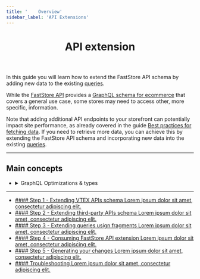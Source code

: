```yaml
---
title: '    Overview'
sidebar_label: 'API Extensions'
---
```



<header>

# API extension

</header>

In this guide you will learn how to extend the FastStore API schema by adding new
data to the existing [queries](/).

While the [FastStore API](https://v1.faststore.dev/reference/api/faststore-api) provides a [GraphQL schema for ecommerce](https://v1.faststore.dev/reference/api/queries) that covers a general use case, 
some stores may need to access other, more specific, information.

Note that adding additional API endpoints to your storefront can potentially impact site performance, as already covered in the guide
[Best practices for fetching data](https://v1.faststore.dev/how-to-guides/faststore-api/fetching-api-data#best-practices-for-fetching-data). 
If you need to retrieve more data, you can achieve this by extending the FastStore API schema and incorporating new data into the existing [queries](https://v1.faststore.dev/reference/api/queries).

---

## Main concepts

<ul>
  <li>
    <details>
      <summary>GraphQL Optimizations & types</summary>
      GraphQL Optimizations are build-time generated mappings of the queries declared in a store.
      They enable the GraphQL server of the store to be more efficient and secure by enabling it to accepting only previously defined operations.
      Therefore, if these GraphQL optimizations are not generated, the changes in the GraphQL schema (new queries, addition or deletion a field from a query, changes in a GraphQL type) are not reflected in the store.
      Changes in resolvers are always visible automatically and don't require generating the optimizations to see them.

      At the same time GraphQL queries are optimized, the TypeScript types for the API are updated to reflect the changes that happened to the GraphQL schema. This process is also transparent.
    </details>
  </li>
</ul>

---

<ul class="nx-card-list">
  <li class="nx-card">
    <a href="/docs/api-extension/extending-vtex-api-schema">
      #### Step 1 - Extending VTEX APIs schema
      Lorem ipsum dolor sit amet, consectetur adipiscing elit.
    </a>
  </li>
  
  <li class="nx-card">
    <a href="/docs/api-extension/extending-third-party-api-schema">
      #### Step 2 - Extending third-party APIs schema
      Lorem ipsum dolor sit amet, consectetur adipiscing elit.
    </a>
  </li>

  <li class="nx-card">
    <a href="/docs/api-extension/extending-queries-using-fragments">
      #### Step 3 - Extending queries usign fragments
      Lorem ipsum dolor sit amet, consectetur adipiscing elit.
    </a>
  </li>

  <li class="nx-card">
    <a href="/docs/api-extension/consuming-api-extensions">
      #### Step 4 - Consuming FastStore API extension
      Lorem ipsum dolor sit amet, consectetur adipiscing elit.
    </a>
  </li>

  <li class="nx-card">
    <a href="/docs/api-extension/consuming-api-extensions">
      #### Step 5 - Generating your changes
      Lorem ipsum dolor sit amet, consectetur adipiscing elit.
    </a>
  </li>

  <li class="nx-card">
    <a href="/docs/api-extension/troubleshooting">
      #### Troubleshooting
      Lorem ipsum dolor sit amet, consectetur adipiscing elit.
    </a>
  </li>
</ul>
